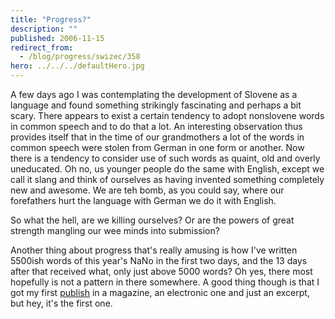 ```yaml
---
title: "Progress?"
description: ""
published: 2006-11-15
redirect_from:
  - /blog/progress/swizec/358
hero: ../../../defaultHero.jpg
---
```


A few days ago I was contemplating the development of Slovene as a language and found something strikingly fascinating and perhaps a bit scary. There appears to exist a certain tendency to adopt nonslovene words in common speech and to do that a lot. An interesting observation thus provides itself that in the time of our grandmothers a lot of the words in common speech were stolen from German in one form or another. Now there is a tendency to consider use of such words as quaint, old and overly uneducated. Oh no, us younger people do the same with English, except we call it slang and think of ourselves as having invented something completely new and awesome. We are teh bomb, as you could say, where our forefathers hurt the language with German we do it with English.

So what the hell, are we killing ourselves? Or are the powers of great strength mangling our wee minds into submission?

Another thing about progress that's really amusing is how I've written 5500ish words of this year's NaNo in the first two days, and the 13 days after that received what, only just above 5000 words? Oh yes, there most hopefully is not a pattern in there somewhere. A good thing though is that I got my first [publish](http://www.locutio.si/index.php?no=32&clanek=721) in a magazine, an electronic one and just an excerpt, but hey, it's the first one.
